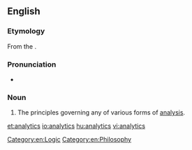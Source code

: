 ==English==

===Etymology===

From the {{etyl|grc}} {{term|sc=Grek|lang=el|ἀναλυτικά|tr=analutiká||principles of mathematical analysis}}.

===Pronunciation===
* {{a|US}} {{IPA|ænəˈlɪtɪks}}

===Noun===
{{en-noun|-}}
{{wikipedia}}

# The principles governing any of various forms of [[analysis]].

[[Category:en:Logic]]
[[Category:en:Philosophy]]

[[et:analytics]]
[[io:analytics]]
[[hu:analytics]]
[[vi:analytics]]